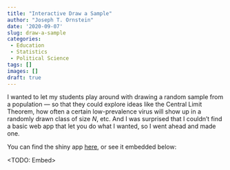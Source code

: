 ```yaml
---
title: "Interactive Draw a Sample"
author: "Joseph T. Ornstein"
date: '2020-09-07'
slug: draw-a-sample
categories:
 - Education
 - Statistics
 - Political Science
tags: []
images: []
draft: true
---
```


I wanted to let my students play around with drawing a random sample from a population --- so that they could explore ideas like the Central Limit Theorem, how often a certain low-prevalence virus will show up in a randomly drawn class of size $N$, etc. And I was surprised that I couldn't find a basic web app that let you do what I wanted, so I went ahead and made one.

You can find the shiny app [here](), or see it embedded below:

<TODO: Embed>